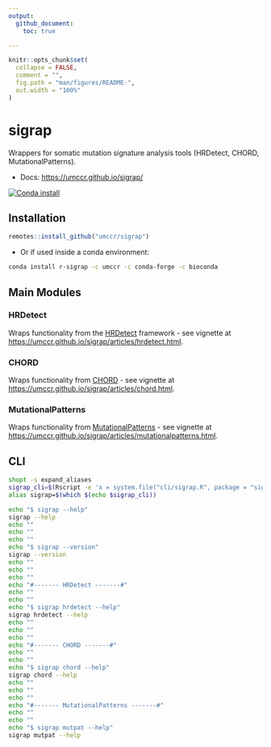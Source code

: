 ```yaml
---
output:
  github_document:
    toc: true

---
```


<!-- README.md is generated from README.Rmd. Please edit that file -->

```r
knitr::opts_chunk$set(
  collapse = FALSE,
  comment = "",
  fig.path = "man/figures/README-",
  out.width = "100%"
)
```

# sigrap

Wrappers for somatic mutation signature analysis tools
(HRDetect, CHORD, MutationalPatterns).

- Docs: <https://umccr.github.io/sigrap/>

<!-- badges: start -->
[![Conda install](https://anaconda.org/umccr/r-sigrap/badges/installer/conda.svg)](https://anaconda.org/umccr/r-sigrap)
<!-- badges: end -->

## Installation

```r
remotes::install_github("umccr/sigrap")
```

- Or if used inside a conda environment:

```bash
conda install r-sigrap -c umccr -c conda-forge -c bioconda
```

## Main Modules

### HRDetect

Wraps functionality from the [HRDetect](https://github.com/Nik-Zainal-Group/signature.tools.lib)
framework - see
vignette at <https://umccr.github.io/sigrap/articles/hrdetect.html>.

### CHORD

Wraps functionality from [CHORD](https://github.com/UMCUGenetics/CHORD) - see
vignette at <https://umccr.github.io/sigrap/articles/chord.html>.

### MutationalPatterns

Wraps functionality from [MutationalPatterns](https://github.com/UMCUGenetics/MutationalPatterns) - see
vignette at <https://umccr.github.io/sigrap/articles/mutationalpatterns.html>.

## CLI

```bash
shopt -s expand_aliases
sigrap_cli=$(Rscript -e 'x = system.file("cli/sigrap.R", package = "sigrap"); cat(x, "\n")')
alias sigrap=$(which $(echo $sigrap_cli))

echo "$ sigrap --help"
sigrap --help
echo ""
echo ""
echo ""
echo "$ sigrap --version"
sigrap --version
echo ""
echo ""
echo ""
echo "#------- HRDetect -------#"
echo ""
echo ""
echo "$ sigrap hrdetect --help"
sigrap hrdetect --help
echo ""
echo ""
echo ""
echo "#------- CHORD -------#"
echo ""
echo ""
echo "$ sigrap chord --help"
sigrap chord --help
echo ""
echo ""
echo ""
echo "#------- MutationalPatterns -------#"
echo ""
echo ""
echo "$ sigrap mutpat --help"
sigrap mutpat --help
```
